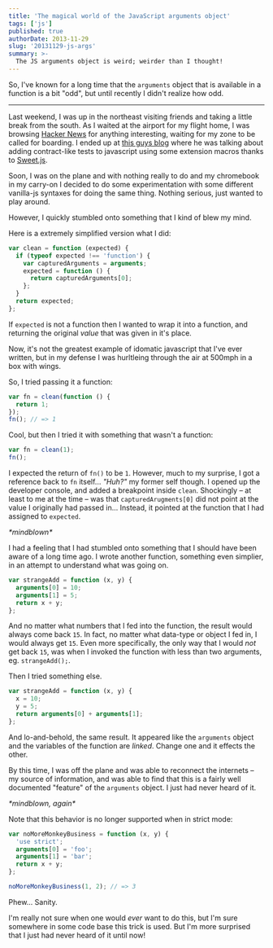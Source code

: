 ```yaml
---
title: 'The magical world of the JavaScript arguments object'
tags: ['js']
published: true
authorDate: 2013-11-29
slug: '20131129-js-args'
summary: >-
  The JS arguments object is weird; weirder than I thought!
---
```


So, I've known for a long time that the `arguments` object that is available in a function is a bit "odd", but until recently I didn't realize how odd.

---

Last weekend, I was up in the northeast visiting friends and taking a little break from the south. As I waited at the airport for my flight home, I was browsing [Hacker News](http://news.ycombinator.com) for anything interesting, waiting for my zone to be called for boarding. I ended up at [this guys blog](http://sergimansilla.com/blog/extending-js-inline-unit-tests/) where he was talking about adding contract-like tests to javascript using some extension macros thanks to [Sweet.js](http://sweetjs.org/).

Soon, I was on the plane and with nothing really to do and my chromebook in my carry-on I decided to do some experimentation with some different vanilla-js syntaxes for doing the same thing. Nothing serious, just wanted to play around.

However, I quickly stumbled onto something that I kind of blew my mind.

Here is a extremely simplified version what I did:

```js
var clean = function (expected) {
  if (typeof expected !== 'function') {
    var capturedArguments = arguments;
    expected = function () {
      return capturedArguments[0];
    };
  }
  return expected;
};
```

If `expected` is not a function then I wanted to wrap it into a function, and returning the original _value_ that was given in it's place.

Now, it's not the greatest example of idomatic javascript that I've ever written, but in my defense I was hurltleing through the air at 500mph in a box with wings.

So, I tried passing it a function:

```js
var fn = clean(function () {
  return 1;
});
fn(); // => 1
```

Cool, but then I tried it with something that wasn't a function:

```js
var fn = clean(1);
fn();
```

I expected the return of `fn()` to be `1`. However, much to my surprise, I got a reference back to `fn` itself... _"Huh?"_ my former self though. I opened up the developer console, and added a breakpoint inside `clean`. Shockingly &ndash; at least to me at the time &ndash; was that `capturedArugments[0]` did not point at the value I originally had passed in... Instead, it pointed at the function that I had assigned to `expected`.

_\*mindblown\*_

I had a feeling that I had stumbled onto something that I should have been aware of a long time ago. I wrote another function, something even simplier, in an attempt to understand what was going on.

```js
var strangeAdd = function (x, y) {
  arguments[0] = 10;
  arguments[1] = 5;
  return x + y;
};
```

And no matter what numbers that I fed into the function, the result would always come back `15`. In fact, no matter what data-type or object I fed in, I would always get `15`. Even more specifically, the only way that I would _not_ get back `15`, was when I invoked the function with less than two arguments, eg. `strangeAdd();`.

Then I tried something else.

```js
var strangeAdd = function (x, y) {
  x = 10;
  y = 5;
  return arguments[0] + arguments[1];
};
```

And lo-and-behold, the same result. It appeared like the `arguments` object and the variables of the function are _linked_. Change one and it effects the other.

By this time, I was off the plane and was able to reconnect the internets &ndash; my source of information, and was able to find that this is a fairly well documented "feature" of the `arguments` object. I just had never heard of it.

_\*mindblown, again\*_

Note that this behavior is no longer supported when in strict mode:

```js
var noMoreMonkeyBusiness = function (x, y) {
  'use strict';
  arguments[0] = 'foo';
  arguments[1] = 'bar';
  return x + y;
};

noMoreMonkeyBusiness(1, 2); // => 3
```

Phew... Sanity.

I'm really not sure when one would _ever_ want to do this, but I'm sure somewhere in some code base this trick is used. But I'm more surprised that I just had never heard of it until now!
